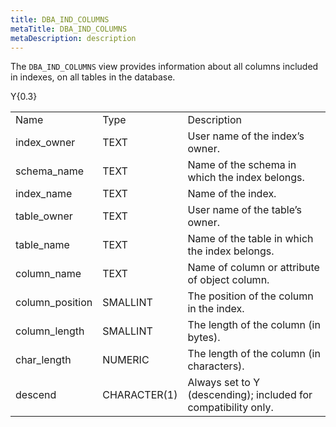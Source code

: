 ```yaml
---
title: DBA_IND_COLUMNS
metaTitle: DBA_IND_COLUMNS
metaDescription: description
---
```


The `DBA_IND_COLUMNS` view provides information about all columns
included in indexes, on all tables in the database.

<div class="tabularcolumns">

Y{0.3}

</div>

|                  |              |                                                                |
| ---------------- | ------------ | -------------------------------------------------------------- |
| Name             | Type         | Description                                                    |
| index\_owner     | TEXT         | User name of the index’s owner.                                |
| schema\_name     | TEXT         | Name of the schema in which the index belongs.                 |
| index\_name      | TEXT         | Name of the index.                                             |
| table\_owner     | TEXT         | User name of the table’s owner.                                |
| table\_name      | TEXT         | Name of the table in which the index belongs.                  |
| column\_name     | TEXT         | Name of column or attribute of object column.                  |
| column\_position | SMALLINT     | The position of the column in the index.                       |
| column\_length   | SMALLINT     | The length of the column (in bytes).                           |
| char\_length     | NUMERIC      | The length of the column (in characters).                      |
| descend          | CHARACTER(1) | Always set to Y (descending); included for compatibility only. |

